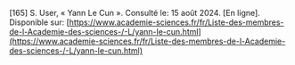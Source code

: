\[165\]	S. User, « Yann Le Cun ». Consulté le: 15 août 2024\. \[En ligne\]. Disponible sur: [https://www.academie-sciences.fr/fr/Liste-des-membres-de-l-Academie-des-sciences-/-L/yann-le-cun.html](https://www.academie-sciences.fr/fr/Liste-des-membres-de-l-Academie-des-sciences-/-L/yann-le-cun.html)